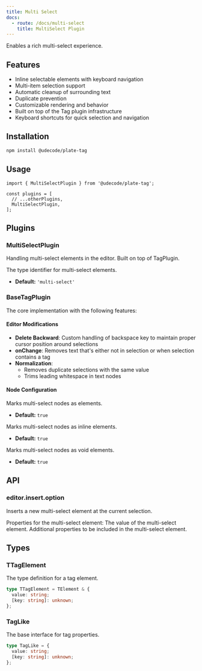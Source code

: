 ```yaml
---
title: Multi Select
docs:
  - route: /docs/multi-select
    title: MultiSelect Plugin
---
```


<ComponentPreview name="select-editor-demo" />

<PackageInfo>

Enables a rich multi-select experience.

## Features

- Inline selectable elements with keyboard navigation
- Multi-item selection support
- Automatic cleanup of surrounding text
- Duplicate prevention
- Customizable rendering and behavior
- Built on top of the Tag plugin infrastructure
- Keyboard shortcuts for quick selection and navigation

</PackageInfo>

## Installation

```bash
npm install @udecode/plate-tag
```

## Usage

```tsx
import { MultiSelectPlugin } from '@udecode/plate-tag';

const plugins = [
  // ...otherPlugins,
  MultiSelectPlugin,
];
```

## Plugins

### MultiSelectPlugin

Handling multi-select elements in the editor. Built on top of TagPlugin.

<APIOptions>
<APIItem name="type" type="string" optional>
The type identifier for multi-select elements.

- **Default:** `'multi-select'`
</APIItem>
</APIOptions>

### BaseTagPlugin

The core implementation with the following features:

#### Editor Modifications

- **Delete Backward**: Custom handling of backspace key to maintain proper cursor position around selections
- **onChange**: Removes text that's either not in selection or when selection contains a tag
- **Normalization**:
  - Removes duplicate selections with the same value
  - Trims leading whitespace in text nodes

#### Node Configuration

<APIState>
<APIItem name="isElement" type="boolean">
Marks multi-select nodes as elements.

- **Default:** `true`
</APIItem>

<APIItem name="isInline" type="boolean">
Marks multi-select nodes as inline elements.

- **Default:** `true`
</APIItem>

<APIItem name="isVoid" type="boolean">
Marks multi-select nodes as void elements.

- **Default:** `true`
</APIItem>
</APIState>

## API

### editor.insert.option

Inserts a new multi-select element at the current selection.

<APIParameters>
<APIItem name="props" type="TagLike">
Properties for the multi-select element:
<APISubList>
<APISubListItem parent="props" name="value" type="string">
The value of the multi-select element.
</APISubListItem>
<APISubListItem parent="props" name="...rest" type="UnknownObject">
Additional properties to be included in the multi-select element.
</APISubListItem>
</APISubList>
</APIItem>
</APIParameters>

## Types

### TTagElement

The type definition for a tag element.

```ts
type TTagElement = TElement & {
  value: string;
  [key: string]: unknown;
};
```

### TagLike

The base interface for tag properties.

```ts
type TagLike = {
  value: string;
  [key: string]: unknown;
};
```